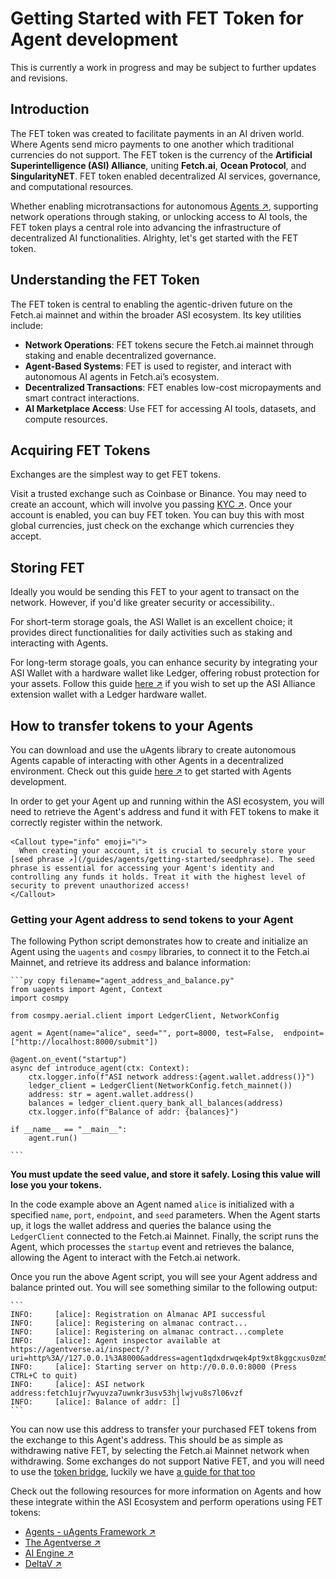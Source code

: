
# Getting Started with FET Token for Agent development

<Callout type="info" emoji="💡️">
  This is currently a work in progress and may be subject to further updates and revisions.
</Callout>

## Introduction

The FET token was created to facilitate payments in an AI driven world. Where Agents send micro payments to one another which traditional currencies do not support. The FET token is the currency of the **Artificial Superintelligence (ASI) Alliance**, uniting **Fetch.ai**, **Ocean Protocol**, and **SingularityNET**. FET token enabled decentralized AI services, governance, and computational resources.

Whether enabling microtransactions for autonomous [Agents ↗️](/guides/agents/getting-started/whats-an-agent), supporting network operations through staking, or unlocking access to AI tools, the FET token plays a central role into advancing the infrastructure of decentralized AI functionalities. Alrighty, let's get started with the FET token.

## Understanding the FET Token

The FET token is central to enabling the agentic-driven future on the Fetch.ai mainnet and within the broader ASI ecosystem. Its key utilities include:

 - **Network Operations**: FET tokens secure the Fetch.ai mainnet through staking and enable decentralized governance.
 - **Agent-Based Systems**: FET is used to register, and interact with autonomous AI agents in Fetch.ai’s ecosystem.
 - **Decentralized Transactions**: FET enables low-cost micropayments and smart contract interactions.
 - **AI Marketplace Access**: Use FET for accessing AI tools, datasets, and compute resources.

## Acquiring FET Tokens

Exchanges are the simplest way to get FET tokens.

Visit a trusted exchange such as Coinbase or Binance. You may need to create an account, which will involve you
passing [KYC ↗️](https://www.gov.uk/government/publications/know-your-customer-guidance/know-your-customer-guidance-accessible-version). Once your account is enabled, you can buy FET token. You can buy this with most global
currencies, just check on the exchange which currencies they accept.

## Storing FET

Ideally you would be sending this FET to your agent to transact on the network. However, if you'd like greater
security or accessibility..

For short-term storage goals, the ASI Wallet is an excellent choice; it provides direct functionalities for daily activities such as staking and interacting with Agents.

For long-term storage goals, you can enhance security by integrating your ASI Wallet with a hardware wallet like Ledger, offering robust protection for your assets. Follow this guide [here ↗️](/guides/fetch-network/asi-wallet/asi-wallet-hardware-connection-guide) if you wish to set up the ASI Alliance extension wallet with a Ledger hardware wallet.

## How to transfer tokens to your Agents

You can download and use the uAgents library to create autonomous Agents capable of interacting with other Agents in a decentralized environment. Check out this guide [here ↗️](/guides/agents/getting-started/installing-uagent) to get started with Agents development.

In order to get your Agent up and running within the ASI ecosystem, you will need to retrieve the Agent's address and fund it with FET tokens to make it correctly register within the network.

    <Callout type="info" emoji="ℹ️">
      When creating your account, it is crucial to securely store your [seed phrase ↗️](/guides/agents/getting-started/seedphrase). The seed phrase is essential for accessing your Agent's identity and controlling any funds it holds. Treat it with the highest level of security to prevent unauthorized access!
    </Callout>

### Getting your Agent address to send tokens to your Agent

The following Python script demonstrates how to create and initialize an Agent using the `uagents` and `cosmpy` libraries, to connect it to the Fetch.ai Mainnet, and retrieve its address and balance information:

    ```py copy filename="agent_address_and_balance.py"
    from uagents import Agent, Context
    import cosmpy

    from cosmpy.aerial.client import LedgerClient, NetworkConfig

    agent = Agent(name="alice", seed="", port=8000, test=False,  endpoint=["http://localhost:8000/submit"])

    @agent.on_event("startup")
    async def introduce_agent(ctx: Context):
        ctx.logger.info(f"ASI network address:{agent.wallet.address()}")
        ledger_client = LedgerClient(NetworkConfig.fetch_mainnet())
        address: str = agent.wallet.address()
        balances = ledger_client.query_bank_all_balances(address)
        ctx.logger.info(f"Balance of addr: {balances}")

    if __name__ == "__main__":
        agent.run()

    ```

**You must update the seed value, and store it safely. Losing this value will lose you your tokens.**

In the code example above an Agent named `alice` is initialized with a specified `name`, `port`, `endpoint`, and `seed`
parameters. When the Agent starts up, it logs the wallet address and queries the balance using the `LedgerClient` connected to the Fetch.ai Mainnet. Finally, the script runs the Agent, which processes the `startup` event and retrieves the balance, allowing the Agent to interact with the Fetch.ai network.

Once you run the above Agent script, you will see your Agent address and balance printed out. You will see something similar to the following output:

    ```
    INFO:     [alice]: Registration on Almanac API successful
    INFO:     [alice]: Registering on almanac contract...
    INFO:     [alice]: Registering on almanac contract...complete
    INFO:     [alice]: Agent inspector available at https://agentverse.ai/inspect/?uri=http%3A//127.0.0.1%3A8000&address=agent1qdxdrwqek4pt9xt8kggcxus0zm54d4vgdznrs6y5acn26paphervwfj7pdd
    INFO:     [alice]: Starting server on http://0.0.0.0:8000 (Press CTRL+C to quit)
    INFO:     [alice]: ASI network address:fetch1ujr7wyuvza7uwnkr3usv53hjlwjvu8s7l06vzf
    INFO:     [alice]: Balance of addr: []
    ```

You can now use this address to transfer your purchased FET tokens from the exchange to this Agent's address. This
should be as simple as withdrawing native FET, by selecting the Fetch.ai Mainnet network when withdrawing. Some
exchanges do not support Native FET, and you will need to use the [token bridge](https://token-bridge.fetch.ai/),
luckily we have [a guide for that too](/guides/fetch-network/how-to-convert-fet-to-and-from-erc20)

Check out the following resources for more information on Agents and how these integrate within the ASI Ecosystem and perform operations using FET tokens:

- [Agents - uAgents Framework ↗️](/guides/agents/getting-started/whats-an-agent)
- [The Agentverse ↗️](/concepts/agent-services/agentverse-intro)
- [AI Engine ↗️](/concepts/ai-engine/ai-engine-intro)
- [DeltaV ↗️](/concepts/ai-engine/deltav)
